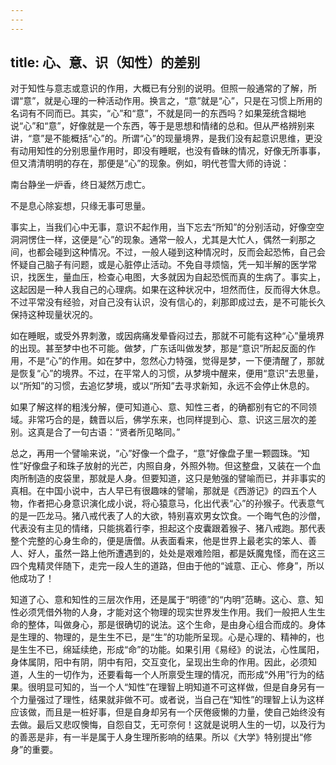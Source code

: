 ```yaml
---
---
---
```

title: 心、意、识（知性）的差别
---




对于知性与意志或意识的作用，大概已有分别的说明。但照一般通常的了解，所谓“意”，就是心理的一种活动作用。换言之，“意”就是“心”，只是在习惯上所用的名词有不同而已。其实，“心”和“意”，不就是同一的东西吗？如果笼统含糊地说“心”和“意”，好像就是一个东西，等于是思想和情绪的总和。但从严格辨别来讲，“意”是不能概括“心”的。所谓“心”的现量境界，是我们没有起意识思维，更没有动用知性的分别思量作用时，即没有睡眠，也没有昏昧的情况，好像无所事事，但又清清明明的存在，那便是“心”的现象。例如，明代苍雪大师的诗说：

南台静坐一炉香，终日凝然万虑亡。

不是息心除妄想，只缘无事可思量。

事实上，当我们心中无事，意识不起作用，当下忘去“所知”的分别活动，好像空空洞洞愣住一样，这便是“心”的现象。通常一般人，尤其是大忙人，偶然一刹那之间，也都会碰到这种情况。不过，一般人碰到这种情况时，反而会起恐怖，自己会怀疑自己脑子有问题，或是心脏停止活动。不免自寻烦恼，凭一知半解的医学常识，找医生，量血压，检查心电图，大多就因为自起恐慌而真的生病了。事实上，这起因是一种人我自己的心理病。如果在这种状况中，坦然而住，反而得大休息。不过平常没有经验，对自己没有认识，没有信心的，刹那即成过去，是不可能长久保持这种现量状况的。

如在睡眠，或受外界刺激，或因病痛发晕昏闷过去，那就不可能有这种“心”量境界的出现。甚至梦中也不可能。做梦，广东话叫做发梦，那是“意识”所起反面的作用，不是“心”的作用。如在梦中，忽然心力特强，觉得是梦，一下便清醒了，那就是恢复“心”的境界。不过，在平常人的习惯，从梦境中醒来，便用“意识”去思量，以“所知”的习惯，去追忆梦境，或以“所知”去寻求新知，永远不会停止休息的。

如果了解这样的粗浅分解，便可知道心、意、知性三者，的确都别有它的不同领域。非常巧合的是，魏晋以后，佛学东来，也同样提到心、意、识这三层次的差别。这真是合了一句古语：“贤者所见略同。”

总之，再用一个譬喻来说，“心”好像一个盘子，“意”好像盘子里一颗圆珠。“知性”好像盘子和珠子放射的光芒，内照自身，外照外物。但这整盘，又装在一个血肉所制造的皮袋里，那就是人身。但要知道，这只是勉强的譬喻而已，并非事实的真相。在中国小说中，古人早已有很趣味的譬喻，那就是《西游记》的四五个人物，作者把心身意识演化成小说，将心猿意马，化出代表“心”的孙猴子。代表意气的是一匹龙马。猪八戒代表了人的大欲，特别喜欢男女饮食。一个晦气色的沙僧，代表没有主见的情绪，只能挑着行李，担起这个皮囊跟着猴子、猪八戒跑。那代表整个完整的心身生命的，便是唐僧。从表面看来，他是世界上最老实的笨人、善人、好人，虽然一路上他所遭遇到的，处处是艰难险阻，都是妖魔鬼怪，而在这三四个鬼精灵伴随下，走完一段人生的道路，但由于他的“诚意、正心、修身”，所以他成功了！

知道了心、意和知性的三层次作用，还是属于“明德”的“内明”范畴。这心、意、知性必须凭借外物的人身，才能对这个物理的现实世界发生作用。我们一般把人生生命的整体，叫做身心，那是很确切的说法。这个生命，是由身心组合而成的。身体是生理的、物理的，是生生不已，是“生”的功能所呈现。心是心理的、精神的，也是生生不已，绵延续绝，形成“命”的功能。如果引用《易经》的说法，心性属阳，身体属阴，阳中有阴，阴中有阳，交互变化，呈现出生命的作用。因此，必须知道，人生的一切作为，还要看每一个人所禀受生理的情况，而形成“外用”行为的结果。很明显可知的，当一个人“知性”在理智上明知道不可这样做，但是自身另有一个力量强过了理性，结果就非做不可。或者说，当自己在“知性”的理智上认为这样应该做，而且是一桩好事，但是自身却另有一个厌倦疲懒的力量，使自己始终没有去做。最后又悲叹懊悔，自怨自艾，无可奈何！这就是说明人生的一切，以及行为的善恶是非，有一半是属于人身生理所影响的结果。所以《大学》特别提出“修身”的重要。
